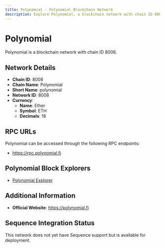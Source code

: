 ```yaml
--- 
title: Polynomial - Polynomial Blockchain Network
description: Explore Polynomial, a blockchain network with chain ID 8008. Learn about its native currency, Ether, and how to interact with the network.
---
```


# Polynomial

Polynomial is a blockchain network with chain ID 8008.

## Network Details

- **Chain ID**: 8008
- **Chain Name**: Polynomial
- **Short Name**: polynomial
- **Network ID**: 8008
- **Currency**: 
  - **Name**: Ether
  - **Symbol**: ETH
  - **Decimals**: 18

## RPC URLs

Polynomial can be accessed through the following RPC endpoints:

- https://rpc.polynomial.fi

## Polynomial Block Explorers

- [Polynomial Explorer](https://polynomialscan.io)

## Additional Information

- **Official Website**: https://polynomial.fi

## Sequence Integration Status

This network does not yet have Sequence support but is available for deployment.
